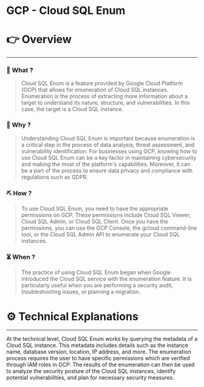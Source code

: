 # GCP - Cloud SQL Enum


# 👉 Overview

---

### 👀 What ?

> Cloud SQL Enum is a feature provided by Google Cloud Platform (GCP) that allows for enumeration of Cloud SQL instances. Enumeration is the process of extracting more information about a target to understand its nature, structure, and vulnerabilities. In this case, the target is a Cloud SQL instance.
> 

### 🧐 Why ?

> Understanding Cloud SQL Enum is important because enumeration is a critical step in the process of data analysis, threat assessment, and vulnerability identification. For businesses using GCP, knowing how to use Cloud SQL Enum can be a key factor in maintaining cybersecurity and making the most of the platform's capabilities. Moreover, it can be a part of the process to ensure data privacy and compliance with regulations such as GDPR.
> 

### ⛏️ How ?

> To use Cloud SQL Enum, you need to have the appropriate permissions on GCP. These permissions include Cloud SQL Viewer, Cloud SQL Admin, or Cloud SQL Client. Once you have the permissions, you can use the GCP Console, the gcloud command-line tool, or the Cloud SQL Admin API to enumerate your Cloud SQL instances.
> 

### ⏳ When ?

> The practice of using Cloud SQL Enum began when Google introduced the Cloud SQL service with the enumeration feature. It is particularly useful when you are performing a security audit, troubleshooting issues, or planning a migration.
> 

# ⚙️ Technical Explanations

---

At the technical level, Cloud SQL Enum works by querying the metadata of a Cloud SQL instance. This metadata includes details such as the instance name, database version, location, IP address, and more. The enumeration process requires the user to have specific permissions which are verified through IAM roles in GCP. The results of the enumeration can then be used to analyze the security posture of the Cloud SQL instances, identify potential vulnerabilities, and plan for necessary security measures.
